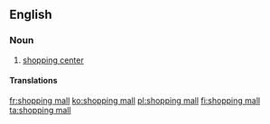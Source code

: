 ==English==
{{wikipedia}}

===Noun===
{{en-noun|head=[[shopping]] [[mall]]}}
# {{lb|en|US}} [[shopping center]]

====Translations====
{{trans-see|shopping centre}}

[[fr:shopping mall]]
[[ko:shopping mall]]
[[pl:shopping mall]]
[[fi:shopping mall]]
[[ta:shopping mall]]